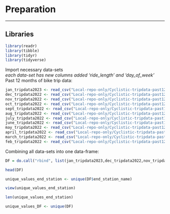 # Preparation

------------------------------------------------------------------------

## Libraries

```r
library(readr)
library(tibble)
library(tidyr)
library(tidyverse)
```

Import necessary data-sets\
*each data-set has new columns added 'ride_length' and 'day_of_week'*\
Past 12 months of bike trip data:

```r
jan_tripdata2023 <- read_csv("Local-repo-only/Cyclistic-tripdata-past12months/jan-tripdata2023.csv")
dec_tripdata2022 <- read_csv("Local-repo-only/Cyclistic-tripdata-past12months/dec-tripdata2022.csv")
nov_tripdata2022 <- read_csv("Local-repo-only/Cyclistic-tripdata-past12months/nov-tripdata2022.csv")
oct_tripdata2022 <- read_csv("Local-repo-only/Cyclistic-tripdata-past12months/oct-tripdata2022.csv")
sept_tripdata2022 <- read_csv("Local-repo-only/Cyclistic-tripdata-past12months/sept-tripdata2022.csv")
aug_tripdata2022 <- read_csv("Local-repo-only/Cyclistic-tripdata-past12months/aug-tripdata2022.csv")
july_tripdata2022 <- read_csv("Local-repo-only/Cyclistic-tripdata-past12months/july-tripdata2022.csv")
june_tripdata2022 <- read_csv("Local-repo-only/Cyclistic-tripdata-past12months/june-tripdata2022.csv")
may_tripdata2022 <- read_csv("Local-repo-only/Cyclistic-tripdata-past12months/may-tripdata2022.csv")
april_tripdata2022 <- read_csv("Local-repo-only/Cyclistic-tripdata-past12months/april-tripdata2022.csv")
march_tripdata2022 <- read_csv("Local-repo-only/Cyclistic-tripdata-past12months/march-tripdata2022.csv")
feb_tripdata2022 <- read_csv("Local-repo-only/Cyclistic-tripdata-past12months/feb-tripdata2022.csv")
```

Combining all data-sets into one data-frame:

```r
DF = do.call("rbind", list(jan_tripdata2023,dec_tripdata2022,nov_tripdata2022,oct_tripdata2022,sept_tripdata2022,aug_tripdata2022,july_tripdata2022,june_tripdata2022,may_tripdata2022,april_tripdata2022,march_tripdata2022,feb_tripdata2022))
```

```r
head(DF)
```

```r
unique_values_end_station <- unique(DF$end_station_name)
```

```r
view(unique_values_end_station)
```

```r
len(unique_values_end_station)
```

```r
unique_values_DF <- unique(DF)
```
